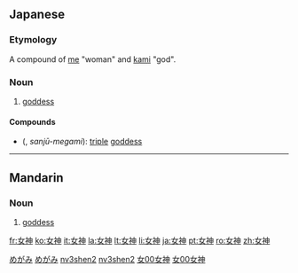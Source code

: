 ==Japanese==
{{ja-kanjitab|女|神}}

===Etymology===

A compound of [[女|me]] "woman" and [[神|kami]] "god".

===Noun===
{{ja-noun|k|hira=めがみ|rom=megami|hidx=めがみ}}

# [[goddess]]

====Compounds====
* {{l|ja|三重女神}} ({{l|ja|さんじゅうめがみ}}, ''sanjū-megami''): [[triple]] [[goddess]]

[[Category:ja:Gods|めがみ]]
[[Category:ja:Religion|めがみ]]

----

==Mandarin==
{{zh-hanzi|[[女]][[神]]}}

===Noun===
{{cmn-noun|ts|pin=nǚshén|pint=nv3shen2|rs=女00}}

# [[goddess]]

[[Category:zh-cn:Gods|nv3shen2]]
[[Category:zh-cn:Religion|nv3shen2]]
[[Category:zh-tw:Gods|女00女神]]
[[Category:zh-tw:Religion|女00女神]]

[[fr:女神]]
[[ko:女神]]
[[it:女神]]
[[la:女神]]
[[lt:女神]]
[[li:女神]]
[[ja:女神]]
[[pt:女神]]
[[ro:女神]]
[[zh:女神]]